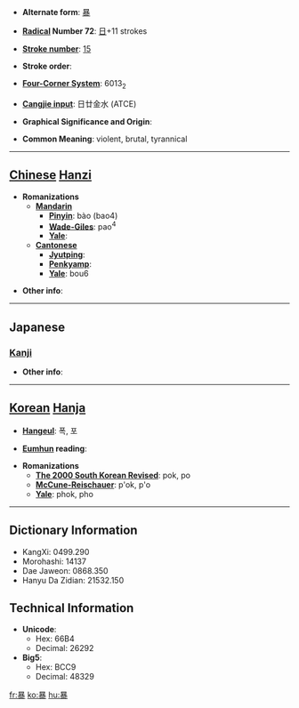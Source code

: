 * '''Alternate form''': [[暴]]

* '''[[Wiktionary:Chinese radical index| Radical]] Number 72''': [[Wiktionary:Chinese radical index 日|日]]+11 strokes

* '''[[Wiktionary:Chinese total strokes index|Stroke number]]''': [[Wiktionary:Chinese total strokes index 15|15]]

* '''Stroke order''': 

* '''[[Wiktionary:Chinese four corner index|Four-Corner System]]''': 6013<sub>2</sub>

* '''[[Wiktionary:Chinese Cangjie index|Cangjie input]]''': 日廿金水 (ATCE)

* '''Graphical Significance and Origin''': 

* '''Common Meaning''': violent, brutal, tyrannical

----

== [[Chinese]] [[Hanzi]] ==

* '''Romanizations'''
** '''[[Mandarin]]'''
*** '''[[Pinyin]]''': bào (bao4)
*** '''[[Wade-Giles]]''': pao<sup>4</sup>
*** '''[[Yale]]''': 
** '''[[Cantonese]]'''
*** '''[[Jyutping]]''':
*** '''[[Penkyamp]]''': 
*** '''[[Yale]]''': bou6

* '''Other info''': 

----

==Japanese==
===[[Kanji]]===
{{kanji|on readings=[[ぼう]] (bō), [[ばく]] (baku)
|kun readings=[[あばく]] (abaku), [[あばれる]] (abareru)
}}

* '''Other info''':  

----

== [[Korean]] [[Hanja]] ==

* '''[[Hangeul]]''': 폭, 포

* '''[[Eumhun]] reading''': 

* '''Romanizations'''
** '''[[The 2000 South Korean Revised Romanization|The 2000 South Korean Revised]]''': pok, po
** '''[[McCune-Reischauer]]''': p'ok, p'o
** '''[[Yale]]''': phok, pho

----

== Dictionary Information ==

* KangXi: 0499.290
* Morohashi: 14137
* Dae Jaweon: 0868.350
* Hanyu Da Zidian: 21532.150

== Technical Information ==

* '''Unicode''':
** Hex: 66B4
** Decimal: 26292
* '''Big5''':
** Hex: BCC9
** Decimal: 48329

[[fr:暴]]
[[ko:暴]]
[[hu:暴]]